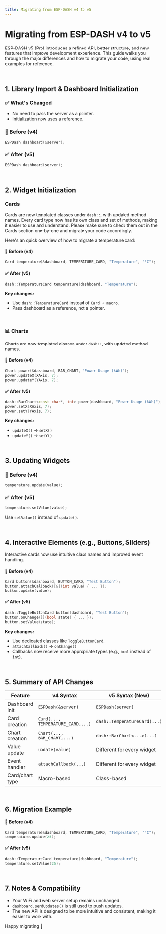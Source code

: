```yaml
---
title: Migrating from ESP-DASH v4 to v5
---
```


# Migrating from ESP-DASH v4 to v5

ESP-DASH v5 (Pro) introduces a refined API, better structure, and new features that improve development experience. This guide walks you through the major differences and how to migrate your code, using real examples for reference.

<br/>

## 1. Library Import & Dashboard Initialization

### ✅ What's Changed
- No need to pass the server as a pointer.
- Initialization now uses a reference.

### 🔄 Before (v4)
```cpp
ESPDash dashboard(&server);
````

### ✅ After (v5)

```cpp
ESPDash dashboard(server);
```

<br/>

## 2. Widget Initialization

### Cards

Cards are now templated classes under `dash::`, with updated method names. Every card type now has its own class and set of methods, making it easier to use and understand.
Please make sure to check them out in the Cards section one-by-one and migrate your code accordingly.

Here's an quick overview of how to migrate a temperature card:

#### 🔄 Before (v4)

```cpp
Card temperature(&dashboard, TEMPERATURE_CARD, "Temperature", "°C");
```

#### ✅ After (v5)

```cpp
dash::TemperatureCard temperature(dashboard, "Temperature");
```

**Key changes:**

* Use `dash::TemperatureCard` instead of `Card + macro`.
* Pass dashboard as a reference, not a pointer.

<br/>

### 📊 Charts

Charts are now templated classes under `dash::`, with updated method names.

#### 🔄 Before (v4)

```cpp
Chart power(&dashboard, BAR_CHART, "Power Usage (kWh)");
power.updateX(XAxis, 7);
power.updateY(YAxis, 7);
```

#### ✅ After (v5)

```cpp
dash::BarChart<const char*, int> power(dashboard, "Power Usage (kWh)");
power.setX(XAxis, 7);
power.setY(YAxis, 7);
```

**Key changes:**

* `updateX()` → `setX()`
* `updateY()` → `setY()`

<br/>

## 3. Updating Widgets

### 🔄 Before (v4)

```cpp
temperature.update(value);
```

### ✅ After (v5)

```cpp
temperature.setValue(value);
```

Use `setValue()` instead of `update()`.

<br/>

## 4. Interactive Elements (e.g., Buttons, Sliders)

Interactive cards now use intuitive class names and improved event handling.

#### 🔄 Before (v4)

```cpp
Card button(&dashboard, BUTTON_CARD, "Test Button");
button.attachCallback([&](int value) { ... });
button.update(value);
```

#### ✅ After (v5)

```cpp
dash::ToggleButtonCard button(dashboard, "Test Button");
button.onChange([](bool state) { ... });
button.setValue(state);
```

**Key changes:**

* Use dedicated classes like `ToggleButtonCard`.
* `attachCallback()` → `onChange()`
* Callbacks now receive more appropriate types (e.g., `bool` instead of `int`).

<br/>

## 5. Summary of API Changes

| Feature         | v4 Syntax                         | v5 Syntax (New)                    |
| --------------- | --------------------------------- | ---------------------------- |
| Dashboard init  | `ESPDash(&server)`                | `ESPDash(server)`            |
| Card creation   | `Card(..., TEMPERATURE_CARD,...)` | `dash::TemperatureCard(...)` |
| Chart creation  | `Chart(..., BAR_CHART,...)`       | `dash::BarChart<...>(...)`   |
| Value update    | `update(value)`                   | Different for every widget           |
| Event handler   | `attachCallback(...)`             | Different for every widget             |
| Card/chart type | Macro-based                       | Class-based                  |

<br/>

## 6. Migration Example

#### 🔄 Before (v4)

```cpp
Card temperature(&dashboard, TEMPERATURE_CARD, "Temperature", "°C");
temperature.update(25);
```

#### ✅ After (v5)

```cpp
dash::TemperatureCard temperature(dashboard, "Temperature");
temperature.setValue(25);
```

<br/>

## 7. Notes & Compatibility

* Your WiFi and web server setup remains unchanged.
* `dashboard.sendUpdates()` is still used to push updates.
* The new API is designed to be more intuitive and consistent, making it easier to work with.


Happy migrating 🚀

